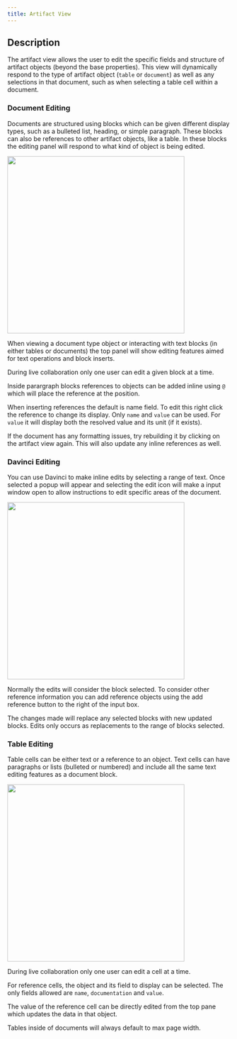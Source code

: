 ```yaml
---
title: Artifact View
---
```


## Description
The artifact view allows the user to edit the specific fields and structure of artifact objects (beyond the base properties). This view will dynamically respond to the type of artifact object (`table` or `document`) as well as any selections in that document, such as when selecting a table cell within a document.


### Document Editing
Documents are structured using blocks which can be given different display types, such as a bulleted list, heading, or simple paragraph. These blocks can also be references to other artifact objects, like a table. In these blocks the editing panel will respond to what kind of object is being edited.

<img height="400" noZoom src="/images/workspace_example_document.jpg" /> 

When viewing a document type object or interacting with text blocks (in either tables or documents) the top panel will show editing features aimed for text operations and block inserts. 

<Note>During live collaboration only one user can edit a given block at a time.</Note>


Inside parargraph blocks references to objects can be added inline using `@` which will place the reference at the position. 

<Note>When inserting references the default is name field. To edit this right click the reference to change its display. Only `name` and `value` can be used. For `value` it will display both the resolved value and its unit (if it exists).</Note>

<Warning>If the document has any formatting issues, try rebuilding it by clicking on the artifact view again. This will also update any inline references as well.</Warning>

### Davinci Editing
You can use Davinci to make inline edits by selecting a range of text. Once selected a popup will appear and selecting the edit icon will make a input window open to allow instructions to edit specific areas of the document.

<img height="400" noZoom src="/images/workspace_example_document_aiEdit.jpg" /> 

Normally the edits will consider the block selected. To consider other reference information you can add reference objects using the add reference button to the right of the input box. 

<Note>The changes made will replace any selected blocks with new updated blocks. Edits only occurs as replacements to the range of blocks selected.</Note>

### Table Editing
Table cells can be either text or a reference to an object. Text cells can have paragraphs or lists (bulleted or numbered) and include all the same text editing features as a document block. 

<img height="400" noZoom src="/images/workspace_example_table.jpg" /> 

<Note>During live collaboration only one user can edit a cell at a time.</Note>

For reference cells, the object and its field to display can be selected. The only fields allowed are `name`, `documentation` and `value`. 

The value of the reference cell can be directly edited from the top pane which updates the data in that object.

<Info>Tables inside of documents will always default to max page width.</Info>
